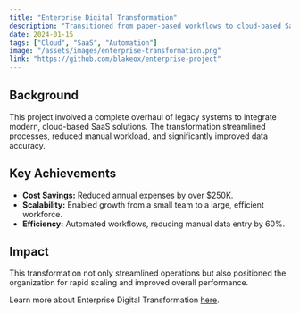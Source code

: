 ```yaml
---
title: "Enterprise Digital Transformation"
description: "Transitioned from paper-based workflows to cloud-based SaaS solutions, saving over $250K+ annually."
date: 2024-01-15
tags: ["Cloud", "SaaS", "Automation"]
image: "/assets/images/enterprise-transformation.png"
link: "https://github.com/blakeox/enterprise-project"
---
```


## Background

This project involved a complete overhaul of legacy systems to integrate modern, cloud-based SaaS solutions. The transformation streamlined processes, reduced manual workload, and significantly improved data accuracy.

## Key Achievements

- **Cost Savings:** Reduced annual expenses by over $250K.
- **Scalability:** Enabled growth from a small team to a large, efficient workforce.
- **Efficiency:** Automated workflows, reducing manual data entry by 60%.

## Impact

This transformation not only streamlined operations but also positioned the organization for rapid scaling and improved overall performance.

Learn more about Enterprise Digital Transformation [here](https://github.com/blakeox/enterprise-project).
